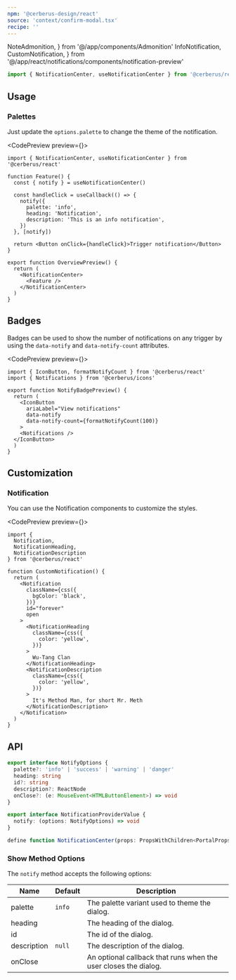 ```yaml
---
npm: '@cerberus-design/react'
source: 'context/confirm-modal.tsx'
recipe: ''
---
```


  NoteAdmonition,
} from '@/app/components/Admonition'
  InfoNotification,
  CustomNotification,
} from '@/app/react/notifications/components/notification-preview'

```ts
import { NotificationCenter, useNotificationCenter } from '@cerberus/react'
```

## Usage

### Palettes

Just update the `options.palette` to change the theme of the notification.

<CodePreview preview={<InfoNotification />}>
```tsx title="some-page.tsx" {7-11}
import { NotificationCenter, useNotificationCenter } from '@cerberus/react'

function Feature() {
  const { notify } = useNotificationCenter()

  const handleClick = useCallback(() => {
    notify({
      palette: 'info',
      heading: 'Notification',
      description: 'This is an info notification',
    })
  }, [notify])

  return <Button onClick={handleClick}>Trigger notification</Button>
}

export function OverviewPreview() {
  return (
    <NotificationCenter>
      <Feature />
    </NotificationCenter>
  )
}
```
</CodePreview>

## Badges

Badges can be used to show the number of notifications on any trigger by using the `data-notify` and `data-notify-count` attributes.

<NoteAdmonition description="Combine this with the `formatNotifyCount` helper that will restrict the count to 3 digits." />

<CodePreview preview={<NotifyBadgePreview />}>
```tsx title="some-page.tsx" {8-9}
import { IconButton, formatNotifyCount } from '@cerberus/react'
import { Notifications } from '@cerberus/icons'

export function NotifyBadgePreview() {
  return (
    <IconButton
      ariaLabel="View notifications"
      data-notify
      data-notify-count={formatNotifyCount(100)}
    >
    <Notifications />
  </IconButton>
  )
}
```
</CodePreview>


## Customization

### Notification

You can use the Notification components to customize the styles.

<CodePreview preview={<CustomNotification />}>
```tsx title="some-page.tsx"
import {
  Notification,
  NotificationHeading,
  NotificationDescription
} from '@cerberus/react'

function CustomNotification() {
  return (
    <Notification
      className={css({
        bgColor: 'black',
      })}
      id="forever"
      open
    >
      <NotificationHeading
        className={css({
          color: 'yellow',
        })}
      >
        Wu-Tang Clan
      </NotificationHeading>
      <NotificationDescription
        className={css({
          color: 'yellow',
        })}
      >
        It's Method Man, for short Mr. Meth
      </NotificationDescription>
    </Notification>
  )
}
```
</CodePreview>

## API

```ts showLineNumbers=false
export interface NotifyOptions {
  palette?: 'info' | 'success' | 'warning' | 'danger'
  heading: string
  id?: string
  description?: ReactNode
  onClose?: (e: MouseEvent<HTMLButtonElement>) => void
}

export interface NotificationProviderValue {
  notify: (options: NotifyOptions) => void
}

define function NotificationCenter(props: PropsWithChildren<PortalProps>): ReactNode
````

### Show Method Options

The `notify` method accepts the following options:

| Name     | Default | Description                            |
| -------- | ------- | -------------------------------------- |
| palette | `info` | The palette variant used to theme the dialog.           |
| heading |  | The heading of the dialog. |
| id |  | The id of the dialog. |
| description | `null` | The description of the dialog. |
| onClose |  | An optional callback that runs when the user closes the dialog. |
